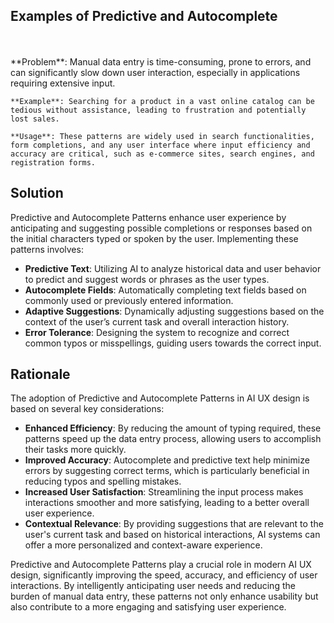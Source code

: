 
## Examples of Predictive and Autocomplete

<br />
<div className='w-full grid grid-cols-1 md:grid-cols-2 gap-x-4 gap-y-8'>
  <SampleUI
    src={Copilot}
    appName='Autocomplete by Copilot in VS Code'
    desc='Copilot in VS Code suggests code completions based on context and user input. This kind of pattern allows integrate the actions of getting textual context and the natural working flow of the user.'
    productUrl='https://code.visualstudio.com/'
  />
  <SampleUI
    src={Gmail}
    appName='Autocomplete in Gmail'
    desc='Gmail suggests email content based on the current context and user input. This kind of pattern allows to speed up the email writing process as well as reduce the number of typos.'
    productUrl='https://github.com/features/copilot'
  />

</div>
<br />
   <div className="border border-neutral-200 dark:border-neutral-700 bg-neutral-50 dark:bg-neutral-800 p-8 rounded-lg">
    **Problem**: Manual data entry is time-consuming, prone to errors, and can significantly slow down user interaction, especially in applications requiring extensive input.

    **Example**: Searching for a product in a vast online catalog can be tedious without assistance, leading to frustration and potentially lost sales.

    **Usage**: These patterns are widely used in search functionalities, form completions, and any user interface where input efficiency and accuracy are critical, such as e-commerce sites, search engines, and registration forms.

   </div>

## Solution

Predictive and Autocomplete Patterns enhance user experience by anticipating and suggesting possible completions or responses based on the initial characters typed or spoken by the user. Implementing these patterns involves:

- **Predictive Text**: Utilizing AI to analyze historical data and user behavior to predict and suggest words or phrases as the user types.
- **Autocomplete Fields**: Automatically completing text fields based on commonly used or previously entered information.
- **Adaptive Suggestions**: Dynamically adjusting suggestions based on the context of the user’s current task and overall interaction history.
- **Error Tolerance**: Designing the system to recognize and correct common typos or misspellings, guiding users towards the correct input.

## Rationale

The adoption of Predictive and Autocomplete Patterns in AI UX design is based on several key considerations:

- **Enhanced Efficiency**: By reducing the amount of typing required, these patterns speed up the data entry process, allowing users to accomplish their tasks more quickly.
- **Improved Accuracy**: Autocomplete and predictive text help minimize errors by suggesting correct terms, which is particularly beneficial in reducing typos and spelling mistakes.
- **Increased User Satisfaction**: Streamlining the input process makes interactions smoother and more satisfying, leading to a better overall user experience.
- **Contextual Relevance**: By providing suggestions that are relevant to the user's current task and based on historical interactions, AI systems can offer a more personalized and context-aware experience.

Predictive and Autocomplete Patterns play a crucial role in modern AI UX design, significantly improving the speed, accuracy, and efficiency of user interactions. By intelligently anticipating user needs and reducing the burden of manual data entry, these patterns not only enhance usability but also contribute to a more engaging and satisfying user experience.
